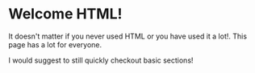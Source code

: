 
# Welcome HTML!

<Brake />

It doesn't matter if you never used HTML or you have used it a lot!.
This page has a lot for everyone.

<Brake />

I would suggest to still quickly checkout basic sections!
